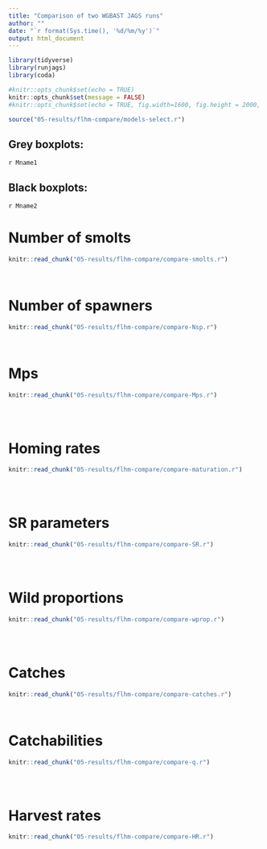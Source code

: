 ```yaml
---
title: "Comparison of two WGBAST JAGS runs"
author: ""
date: "`r format(Sys.time(), '%d/%m/%y')`"
output: html_document
---
```

  
```r
library(tidyverse)
library(runjags)
library(coda)

```
  
  
```r
#knitr::opts_chunk$set(echo = TRUE)
knitr::opts_chunk$set(message = FALSE)
#knitr::opts_chunk$set(echo = TRUE, fig.width=1600, fig.height = 2000, unit = "px")

source("05-results/flhm-compare/models-select.r")

```

## Grey boxplots:

`r Mname1`

## Black boxplots:

`r Mname2`


# Number of smolts

```r
knitr::read_chunk("05-results/flhm-compare/compare-smolts.r")

```

```r

```

```r

```



# Number of spawners
```r
knitr::read_chunk("05-results/flhm-compare/compare-Nsp.r")

```

```r

```

```r

```


# Mps

```r
knitr::read_chunk("05-results/flhm-compare/compare-Mps.r")

```

```r

```

```r

```

```r

```




# Homing rates

```r
knitr::read_chunk("05-results/flhm-compare/compare-maturation.r")

```

```r

```

```r

```

```r

```

# SR parameters

```r
knitr::read_chunk("05-results/flhm-compare/compare-SR.r")

```

```r

```

```r

```


```r

```


# Wild proportions

```r
knitr::read_chunk("05-results/flhm-compare/compare-wprop.r")

```

```r

```

```r

```

```r

```




# Catches

```r
knitr::read_chunk("05-results/flhm-compare/compare-catches.r")

```

```r

```

```r

```


# Catchabilities
```r
knitr::read_chunk("05-results/flhm-compare/compare-q.r")

```

```r

```

```r

```

```r

```



# Harvest rates
```r
knitr::read_chunk("05-results/flhm-compare/compare-HR.r")

```

```r

```



```r

```

```r

```

```r

```

```r

```

```r

```

```r

```




